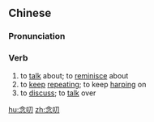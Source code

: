 {{also|唸叨}}
==Chinese==
{{zh-forms|t2=唸叨}}

===Pronunciation===
{{zh-pron
|m=niàndao
|c=nim6 dou1
|mn=qz,xm,zz:liām-tho
|cat=v
}}

===Verb===
{{zh-verb}}

# to [[talk]] about; to [[reminisce]] about
# to [[keep]] [[repeat]]ing; to keep [[harp]]ing on
# to [[discuss]]; to [[talk]] over

[[hu:念叨]]
[[zh:念叨]]